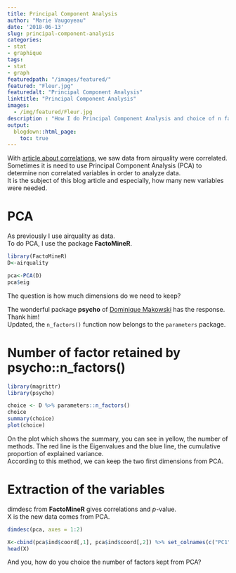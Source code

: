 ```yaml
---
title: Principal Component Analysis
author: "Marie Vaugoyeau"
date: '2018-06-13'
slug: principal-component-analysis
categories:
- stat
- graphique
tags:
- stat
- graph
featuredpath: "/images/featured/"
featured: "Fleur.jpg"
featuredalt: "Principal Component Analysis"
linktitle: "Principal Component Analysis"
images: 
  - /img/featured/Fleur.jpg  
description : "How I do Principal Component Analysis and choice of n factors" 
output:
  blogdown::html_page:
    toc: true
---
```

  
With [article about correlations](https://mvaugoyeau.netlify.com/post/start-with-the-data/), we saw data from airquality were correlated.  
Sometimes it is need to use Principal Component Analysis (PCA) to determine non correlated variables in order to analyze data.  
It is the subject of this blog article and especially, how many new variables were needed.  

# PCA  
As previously I use airquality as data.  
To do PCA, I use the package **FactoMineR**.  
```r
library(FactoMineR)
D<-airquality

pca<-PCA(D)
pca$eig
```  
  
The question is how much dimensions do we need to keep?  
  
The wonderful package **psycho** of  [Dominique Makowski](https://neuropsychology.github.io/psycho.R/2018/05/24/n_factors.html) has the response. Thank him!  
Updated, the `n_factors()` function now belongs to the `parameters` package.  
  
# Number of factor retained by psycho::n_factors()  
  
```r
library(magrittr)
library(psycho)

choice <- D %>% parameters::n_factors()
choice
summary(choice)
plot(choice)
```  
  
On the plot which shows the summary, you can see in yellow, the number of methods. The red line is the Eigenvalues and the blue line, the cumulative proportion of explained variance.  
According to this method, we can keep the two first dimensions from PCA.  
  
# Extraction of the variables  
dimdesc from **FactoMineR** gives correlations and *p*-value.  
X is the new data comes from PCA.  
```r
dimdesc(pca, axes = 1:2)

X<-cbind(pca$ind$coord[,1], pca$ind$coord[,2]) %>% set_colnames(c("PC1", "PC2"))
head(X)
```
  
And you, how do you choice the number of factors kept from PCA?  
